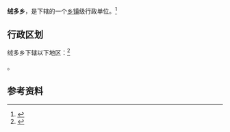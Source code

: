 {{中国乡级行政区|54/24/22/207/000}}

'''绒多乡'''，是{{PRC admin/fullname|54/24/22/207/000|3}}下辖的一个[[乡镇|乡镇]]级行政单位。<ref>{{PRC admin/ref sgc|{{PRC admin/parent|54/24/22/207/000}}}}</ref>

== 行政区划 ==

绒多乡下辖以下地区：<ref>{{PRC admin/ref sgc|54/24/22/207/000}}</ref>

{{PRC admin/children|54/24/22/207/000}}。

== 参考资料 ==

{{reflist}}

{{行政区划小作品}}
{{PRC admin/navcat|54/24/22/207/000}}